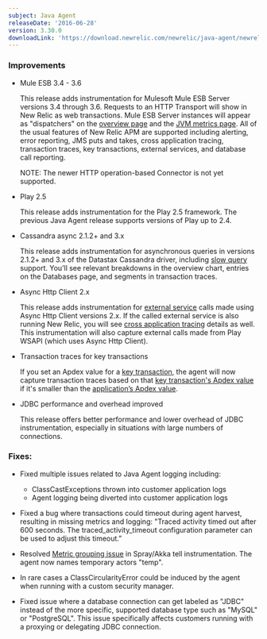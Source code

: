 ```yaml
---
subject: Java Agent
releaseDate: '2016-06-28'
version: 3.30.0
downloadLink: 'https://download.newrelic.com/newrelic/java-agent/newrelic-agent/3.30.0/'
---
```


### Improvements

* Mule ESB 3.4 - 3.6

  This release adds instrumentation for Mulesoft Mule ESB Server versions 3.4 through 3.6. Requests to an HTTP Transport will show in New Relic as web transactions. Mule ESB Server instances will appear as "dispatchers" on the [overview page](https://docs.newrelic.com/docs/apm/applications-menu/monitoring/apm-overview-page) and the [JVM metrics page](https://docs.newrelic.com/docs/apm/applications-menu/monitoring/jvm-metrics-page). All of the usual features of New Relic APM are supported including alerting, error reporting, JMS puts and takes, cross application tracing, transaction traces, key transactions, external services, and database call reporting.

  NOTE: The newer HTTP operation-based Connector is not yet supported.
* Play 2.5

  This release adds instrumentation for the Play 2.5 framework. The previous Java Agent release supports versions of Play up to 2.4.
* Cassandra async 2.1.2+ and 3.x

  This release adds instrumentation for asynchronous queries in versions 2.1.2+ and 3.x of the Datastax Cassandra driver, including [slow query](https://docs.newrelic.com/docs/apm/applications-menu/monitoring/databases-slow-queries-page) support. You’ll see relevant breakdowns in the overview chart, entries on the Databases page, and segments in transaction traces.
* Async Http Client 2.x

  This release adds instrumentation for [external service](https://docs.newrelic.com/docs/apm/applications-menu/monitoring/external-services-page) calls made using Async Http Client versions 2.x. If the called external service is also running New Relic, you will see [cross application tracing](https://docs.newrelic.com/docs/apm/transactions/cross-application-traces/cross-application-tracing) details as well. This instrumentation will also capture external calls made from Play WSAPI (which uses Async Http Client).
* Transaction traces for key transactions

  If you set an Apdex value for a [key transaction](https://docs.newrelic.com/docs/apm/transactions/key-transactions/key-transactions-tracking-important-transactions-or-events), the agent will now capture transaction traces based on that [key transaction's Apdex value](https://docs.newrelic.com/docs/apm/transactions/key-transactions/updating-key-transactions) if it's smaller than the [application’s Apdex value](https://docs.newrelic.com/docs/apm/new-relic-apm/apdex/change-your-apdex-settings).
* JDBC performance and overhead improved

  This release offers better performance and lower overhead of JDBC instrumentation, especially in situations with large numbers of connections.

### Fixes:

* Fixed multiple issues related to Java Agent logging including:

  * ClassCastExceptions thrown into customer application logs
  * Agent logging being diverted into customer application logs
* Fixed a bug where transactions could timeout during agent harvest, resulting in missing metrics and logging: "Traced activity timed out after 600 seconds. The traced_activity_timeout configuration parameter can be used to adjust this timeout.”
* Resolved [Metric grouping issue](https://docs.newrelic.com/docs/agents/manage-apm-agents/troubleshooting/metric-grouping-issues) in Spray/Akka tell instrumentation. The agent now names temporary actors "temp".
* In rare cases a ClassCircularityError could be induced by the agent when running with a custom security manager.
* Fixed issue where a database connection can get labeled as "JDBC" instead of the more specific, supported database type such as "MySQL" or "PostgreSQL". This issue specifically affects customers running with a proxying or delegating JDBC connection.
